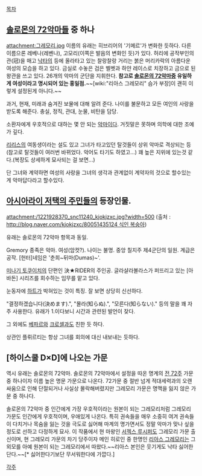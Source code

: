 [[목차]]
== [[솔로몬의 72악마]]들 중 하나 ==
attachment:그레모리.jpg
이름의 유래는 히브리어의 '기메르'가 변화한 듯하다. 다른 이름으론 레베나(레벤나), 고모리(이쪽은 발음의 변화인 듯)가 있다. 허리에 공작부인의 관(冠)을 매고 [[낙타]]의 등에 올라타고 있는 찰랑찰랑 거리는 붉은 머리카락의 아름다운 여성의 모습을 하고 있다. 금실로 수놓은 검은 벨벳과 하얀 레이스로 치장하고 금으로 된 왕관을 쓰고 있다. 26개의 악마의 군단을 지휘한다. '''참고로 [[솔로몬의 72악마]]중 유일하게 여성이라고 명시되어 있는 홍일점.'''~~[wiki:"리아스 그레모리" 슴가 부장]이 괜히 이렇게 설정된게 아니다.~~

과거, 현재, 미래과 숨겨진 보물에 대해 알려 준다. 나이를 불문하고 모든 여인의 사랑을 받도록 해준다. 충실, 정직, 관대, 눈물, 비탄을 담당.

소환자에게 우호적으로 대하는 몇 안 되는 [[악마]]이다. 거짓말은 못하며 의학에 대한 조예가 깊다.

[[리리스]]의 여동생이라는 설도 있고 그녀가 타고있던 탈것들이 상위 악마로 격상되는 등(참고로 탈것들이 여러번 바뀌었다. 악어도 타기도 하였고...) 꽤 높은 지위에 있는것 같다.(복장도 상세하게 묘사되는 걸 보면...)

단 그녀와 계약하면 여성의 사랑을 그녀의 생각과 관계없이 계약자의 것으로 할수있는 게 악마답다라고 할수있다.

== [[아시아라이 저택의 주민들]]의 등장인물. ==
attachment:/1221928370_snc11240_kjokjzxc.jpg?width=500
(출처 : [[http://blog.naver.com/kjokjzxc/80051435124 식인 복숭아]])

유래는 솔로몬의 72악마 항목과 동일.

Gremory
종족은 악마. 여성(암컷?). 나이는 불명. 중앙 칠지주 제4군단의 일원. 계급은 공작. [헌터]네임은 '춘희~뒤마(Dumas)~'.

[[미나기 토쿠이치]]의 단편인 決★RIDER의 주인공. 글라샬라볼라스가 퍼뜨리고 있는 [아바돈] 시리즈를 회수하는 임무를 맡고 있다.

눈동자에 [[하트]]가 박혀있는 것이 특징. 잘 보면 상당히 신선하다.

"결정하겠습니다(決めます).", "몰라(知らぬ).", "모른다(知らない)." 등의 말을 꽤 자주 사용한다. 유래가 1.이다보니 시간과 관련된 발언이 잦다.

그 외에도 [[베파르]]와 [[크로셀]]과도 친한 듯 하다.

상관인 플뤼르티는 항상 그녀를 회의에 대신 내보내는 듯하다.

== [하이스쿨 D×D]에 나오는 가문 ==
역시 유래는 솔로몬의 72악마. 솔로몬의 72악마에서 설정을 따온 명계의 [[전 72]]주 가문 중 하나이자 이름 높은 명문 가문으로 나온다. 72가문 중 절반 넘게 적대세력과의 오랜 싸움으로 인해 단절되거나 사실상 몰락해버렸지만 그레모리 가문은 명맥을 잃지 않은 가문 중 하나다.

솔로몬의 72악마 중 인간에게 가장 우호적이라는 원본이 되는 그레모리처럼 그레모리 가문도 인간에게 우호적이며, 우애있게 나온다. 특히 권속들을 매우 소중히 여겨 권속들이 다치거나 목숨을 잃는 것을 극도로 싫어해 마계의 명가면서도 정말 악마가 맞나 싶을 정도로 선하고 다정하게 묘사. 이 작품에서 현 마왕인 [[서젝스 루시퍼]]도 그레모리 가문 출신이며, 현 그레모리 가문의 차기 당주이자 메인 히로인 중 한명인 [[리아스 그레모리]]는 그 외모를 아예 원본이 되는 그레모리에서 따왔다.~~리아스 본인은 웃기게도 낙타 싫어한단다.~~[* 싫어한다기보단 무서워한다에 가깝다.]

[[각주]]
